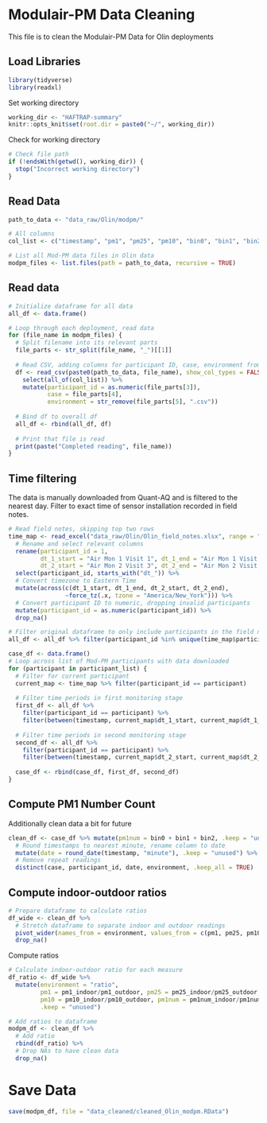 # Modulair-PM Data Cleaning
This file is to clean the Modulair-PM Data for Olin deployments

## Load Libraries
```r
library(tidyverse)
library(readxl)
```

Set working directory
```r
working_dir <- "HAFTRAP-summary"
knitr::opts_knit$set(root.dir = paste0("~/", working_dir))
```

Check for working directory
```r
# Check file path
if (!endsWith(getwd(), working_dir)) {
  stop("Incorrect working directory")
}
```

## Read Data
```r
path_to_data <- "data_raw/Olin/modpm/"

# All columns
col_list <- c("timestamp", "pm1", "pm25", "pm10", "bin0", "bin1", "bin2")
```

```r
# List all Mod-PM data files in Olin data
modpm_files <- list.files(path = path_to_data, recursive = TRUE)
```

## Read data
```r
# Initialize dataframe for all data
all_df <- data.frame()

# Loop through each deployment, read data
for (file_name in modpm_files) {
  # Split filename into its relevant parts
  file_parts <- str_split(file_name, "_")[[1]]
  
  # Read CSV, adding columns for participant ID, case, environment from filename
  df <- read_csv(paste0(path_to_data, file_name), show_col_types = FALSE) %>% 
    select(all_of(col_list)) %>%
    mutate(participant_id = as.numeric(file_parts[3]),
           case = file_parts[4],
           environment = str_remove(file_parts[5], ".csv"))
  
  # Bind df to overall df
  all_df <- rbind(all_df, df)
  
  # Print that file is read
  print(paste("Completed reading", file_name))
}
```

## Time filtering
The data is manually downloaded from Quant-AQ and is filtered to the nearest day. Filter to exact time of sensor installation recorded in field notes.
```r
# Read field notes, skipping top two rows
time_map <- read_excel("data_raw/Olin/Olin_field_notes.xlsx", range = "A3:I25") %>%
  # Rename and select relevant columns
  rename(participant_id = 1, 
         dt_1_start = "Air Mon 1 Visit 1", dt_1_end = "Air Mon 1 Visit 2",
         dt_2_start = "Air Mon 2 Visit 3", dt_2_end = "Air Mon 2 Visit 4") %>%
  select(participant_id, starts_with("dt_")) %>%
  # Convert timezone to Eastern Time
  mutate(across(c(dt_1_start, dt_1_end, dt_2_start, dt_2_end), 
                ~force_tz(.x, tzone = "America/New_York"))) %>%
  # Convert participant ID to numeric, dropping invalid participants
  mutate(participant_id = as.numeric(participant_id)) %>%
  drop_na()
```

```r
# Filter original dataframe to only include participants in the field notes
all_df <- all_df %>% filter(participant_id %in% unique(time_map$participant_id))

case_df <- data.frame()
# Loop across list of Mod-PM participants with data downloaded
for (participant in participant_list) {
  # Filter for current participant
  current_map <- time_map %>% filter(participant_id == participant)
  
  # Filter time periods in first monitoring stage
  first_df <- all_df %>%
    filter(participant_id == participant) %>%
    filter(between(timestamp, current_map$dt_1_start, current_map$dt_1_end))
  
  # Filter time periods in second monitoring stage
  second_df <- all_df %>%
    filter(participant_id == participant) %>%
    filter(between(timestamp, current_map$dt_2_start, current_map$dt_2_end))
  
  case_df <- rbind(case_df, first_df, second_df)
}

```
## Compute PM1 Number Count
Additionally clean data a bit for future
```r
clean_df <- case_df %>% mutate(pm1num = bin0 + bin1 + bin2, .keep = "unused") %>% 
  # Round timestamps to nearest minute, rename column to date
  mutate(date = round_date(timestamp, "minute"), .keep = "unused") %>%
  # Remove repeat readings
  distinct(case, participant_id, date, environment, .keep_all = TRUE)
```

## Compute indoor-outdoor ratios
```r
# Prepare dataframe to calculate ratios
df_wide <- clean_df %>%
  # Stretch dataframe to separate indoor and outdoor readings
  pivot_wider(names_from = environment, values_from = c(pm1, pm25, pm10, pm1num)) %>%
  drop_na()
```

Compute ratios
```r
# Calculate indoor-outdoor ratio for each measure
df_ratio <- df_wide %>%
  mutate(environment = "ratio",
         pm1 = pm1_indoor/pm1_outdoor, pm25 = pm25_indoor/pm25_outdoor, 
         pm10 = pm10_indoor/pm10_outdoor, pm1num = pm1num_indoor/pm1num_outdoor,
         .keep = "unused")

# Add ratios to dataframe
modpm_df <- clean_df %>%
  # Add ratio
  rbind(df_ratio) %>%
  # Drop NAs to have clean data
  drop_na()
```

# Save Data
```r
save(modpm_df, file = "data_cleaned/cleaned_Olin_modpm.RData")
```

